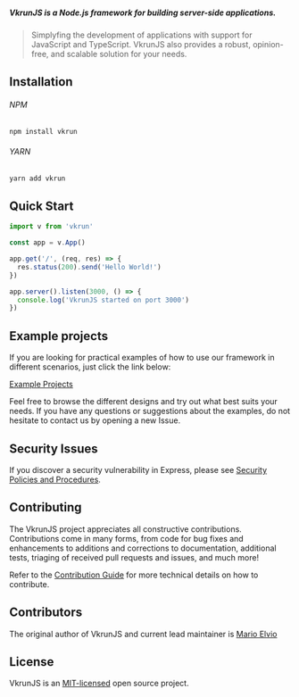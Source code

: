 ##### VkrunJS is a Node.js framework for building server-side applications.

> Simplyfing the development of applications with support for JavaScript and TypeScript. VkrunJS also provides a robust, opinion-free, and scalable solution for your needs.

## Installation

###### NPM

```bash
npm install vkrun
```

###### YARN

```bash
yarn add vkrun
```

## Quick Start

```ts
import v from 'vkrun'

const app = v.App()

app.get('/', (req, res) => {
  res.status(200).send('Hello World!')
})

app.server().listen(3000, () => {
  console.log('VkrunJS started on port 3000')
})
```

## Example projects

If you are looking for practical examples of how to use our framework in different scenarios, just click the link below:

[Example Projects](https://github.com/vkrunjs/vkrun/tree/main/examples)

Feel free to browse the different designs and try out what best suits your needs. If you have any questions or suggestions about the examples, do not hesitate to contact us by opening a new Issue.

## Security Issues

If you discover a security vulnerability in Express, please see [Security Policies and Procedures](/security).

## Contributing

The VkrunJS project appreciates all constructive contributions. Contributions come in many forms, from code for bug fixes and enhancements to additions and corrections to documentation, additional tests, triaging of received pull requests and issues, and much more!

Refer to the [Contribution Guide](/contributing) for more technical details on how to contribute.

## Contributors

The original author of VkrunJS and current lead maintainer is [Mario Elvio](https://www.linkedin.com/in/marioelvio)

## License

VkrunJS is an [MIT-licensed](/license) open source project.
